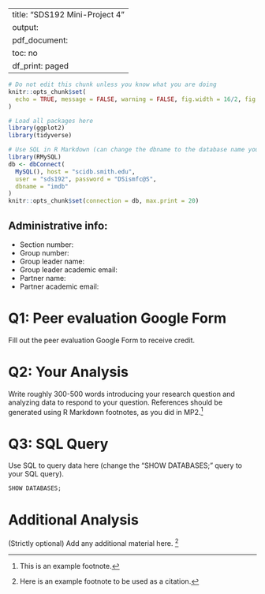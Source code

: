 
---
title: "SDS192 Mini-Project 4"
output:
  pdf_document:
    toc: no
    df_print: paged
---

```r
# Do not edit this chunk unless you know what you are doing
knitr::opts_chunk$set(
  echo = TRUE, message = FALSE, warning = FALSE, fig.width = 16/2, fig.height = 9/2
)
```

```r
# Load all packages here
library(ggplot2)
library(tidyverse)

```

```r
# Use SQL in R Markdown (can change the dbname to the database name you select)
library(RMySQL)
db <- dbConnect(
  MySQL(), host = "scidb.smith.edu",
  user = "sds192", password = "DSismfc@S", 
  dbname = "imdb"
)
knitr::opts_chunk$set(connection = db, max.print = 20)
```

## Administrative info:

* Section number: 
* Group number: 
* Group leader name: 
* Group leader academic email: 
* Partner name: 
* Partner academic email: 


# Q1: Peer evaluation Google Form

Fill out the peer evaluation Google Form to receive credit.



# Q2: Your Analysis

Write roughly 300-500 words introducing your research question and analyzing data to respond to your question. References should be generated using R Markdown footnotes, as you did in MP2.^[This is an example footnote.]



# Q3: SQL Query 

Use SQL to query data here (change the "SHOW DATABASES;" query to your SQL query). 

```sql
SHOW DATABASES;
```



# Additional Analysis

(Strictly optional) Add any additional material here. ^[Here is an example footnote to be used as a citation.]
